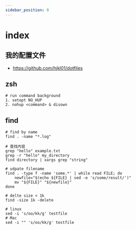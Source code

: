 ```yaml
---
sidebar_position: 0
---
```


# index

## 我的配置文件

- https://github.com/hjkl01/dotfiles

## zsh

```shell showLineNumbers copy
# run command background
1. setopt NO_HUP
2. nohup <command> & disown
```

## find

```shell showLineNumbers copy
# find by name
find . -name "*.log"

# 查找内容
grep "hello" example.txt
grep -r "hello" my_directory
find directory | xargs grep "string"

# udpate filename
find . -type f -name 'some.*' | while read FILE; do
    newfile="$(echo ${FILE} | sed -e 's/some/result/')"
    mv "${FILE}" "${newfile}"
done

# delte size < 1k
find -size 1k -delete

# linux
sed -i 's/oo/kk/g' testfile
# Mac
sed -i "" 's/oo/kk/g' testfile
```
